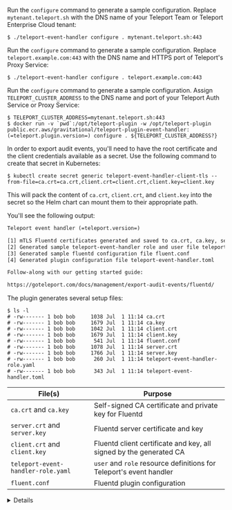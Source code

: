 <Tabs>
<TabItem scope={["cloud","team"]} label="Cloud-Hosted">

Run the `configure` command to generate a sample configuration. Replace
`mytenant.teleport.sh` with the DNS name of your Teleport Team or Teleport
Enterprise Cloud tenant:

```code
$ ./teleport-event-handler configure . mytenant.teleport.sh:443
```

</TabItem>
<TabItem scope={["oss", "enterprise"]} label="Self-Hosted">

Run the `configure` command to generate a sample configuration. Replace
`teleport.example.com:443` with the DNS name and HTTPS port of Teleport's Proxy
Service:

```code
$ ./teleport-event-handler configure . teleport.example.com:443
```

</TabItem>
<TabItem scope={["oss", "enterprise", "cloud"]} label="Helm Chart">

Run the `configure` command to generate a sample configuration. Assign
`TELEPORT_CLUSTER_ADDRESS` to the DNS name and port of your Teleport Auth
Service or Proxy Service:

```code
$ TELEPORT_CLUSTER_ADDRESS=mytenant.teleport.sh:443
$ docker run -v `pwd`:/opt/teleport-plugin -w /opt/teleport-plugin public.ecr.aws/gravitational/teleport-plugin-event-handler:(=teleport.plugin.version=) configure . ${TELEPORT_CLUSTER_ADDRESS?}
```

In order to export audit events, you'll need to have the root certificate and the
client credentials available as a secret. Use the following command to create
that secret in Kubernetes:

```code
$ kubectl create secret generic teleport-event-handler-client-tls --from-file=ca.crt=ca.crt,client.crt=client.crt,client.key=client.key
```

This will pack the content of `ca.crt`, `client.crt`, and `client.key` into the
secret so the Helm chart can mount them to their appropriate path.

</TabItem>
</Tabs>

You'll see the following output:

```txt
Teleport event handler (=teleport.version=)

[1] mTLS Fluentd certificates generated and saved to ca.crt, ca.key, server.crt, server.key, client.crt, client.key
[2] Generated sample teleport-event-handler role and user file teleport-event-handler-role.yaml
[3] Generated sample fluentd configuration file fluent.conf
[4] Generated plugin configuration file teleport-event-handler.toml

Follow-along with our getting started guide:

https://goteleport.com/docs/management/export-audit-events/fluentd/
```

The plugin generates several setup files:

```code
$ ls -l
# -rw------- 1 bob bob     1038 Jul  1 11:14 ca.crt
# -rw------- 1 bob bob     1679 Jul  1 11:14 ca.key
# -rw------- 1 bob bob     1042 Jul  1 11:14 client.crt
# -rw------- 1 bob bob     1679 Jul  1 11:14 client.key
# -rw------- 1 bob bob      541 Jul  1 11:14 fluent.conf
# -rw------- 1 bob bob     1078 Jul  1 11:14 server.crt
# -rw------- 1 bob bob     1766 Jul  1 11:14 server.key
# -rw------- 1 bob bob      260 Jul  1 11:14 teleport-event-handler-role.yaml
# -rw------- 1 bob bob      343 Jul  1 11:14 teleport-event-handler.toml
```

| File(s)                            | Purpose                                                             |
|------------------------------------|---------------------------------------------------------------------|
| `ca.crt` and `ca.key`              | Self-signed CA certificate and private key for Fluentd              |
| `server.crt` and `server.key`      | Fluentd server certificate and key                                  |
| `client.crt` and `client.key`      | Fluentd client certificate and key, all signed by the generated CA  |
| `teleport-event-handler-role.yaml` | `user` and `role` resource definitions for Teleport's event handler |
| `fluent.conf`                      | Fluentd plugin configuration                                        |

<Details title="Running the Event Handler separately from the log forwarder">

This guide assumes that you are running the Event Handler on the same host or
Kubernetes pod as your log forwarder. If you are not, you will need to instruct
the Event Handler to generate mTLS certificates for subjects besides
`localhost`. To do this, use the `--cn` and `--dns-names` flags of the
`teleport-event-handler` configure command.

For example, if your log forwarder is addressable at `forwarder.example.com` and the
Event Handler at `handler.example.com`, you would run the following `configure`
command:

```code
$ teleport-event-handler configure --cn=handler.example.com --dns-names=forwarder.example.com
```

The command generates client and server certificates with the subjects set to
the value of `--cn`.

The `--dns-names` flag accepts a comma-separated list of DNS names. It will
append subject alternative names (SANs) to the server certificate (the one you
will provide to your log forwarder) for each DNS name in the list. The Event
Handler looks up each DNS name before appending it as an SAN and exits with an
error if the lookup fails.

</Details>
